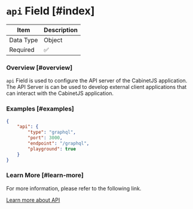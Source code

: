 # `api` Field [#index]

| Item      | Description |
|-----------|-------------|
| Data Type | Object      |
| Required  | ✅           |

### Overview [#overview]

`api` Field is used to configure the API server of the CabinetJS application. The API Server is can be used to develop
external client applications that can interact with the CabinetJS application.

### Examples [#examples]

```json
{
    "api": {
        "type": "graphql",
        "port": 3000,
        "endpoint": "/graphql",
        "playground": true
    }
}
```

### Learn More [#learn-more]

For more information, please refer to the following link.

[Learn more about API](/server-api/overview)
